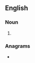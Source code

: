 ==English==

===Noun===
{{head|en|noun plural form}}

# {{plural of|ordnance|lang=en}}

===Anagrams===
* {{anagrams|en|consarned|nonsacred}}